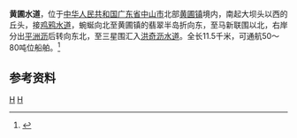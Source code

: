 '''黄圃水道'''，位于[[中华人民共和国|中华人民共和国]][[广东省|广东省]][[中山市|中山市]]北部[[黄圃镇_(中山市)|黄圃镇]]境内，南起大坝头以西的丘头，接[[鸡鸦水道|鸡鸦水道]]，蜿蜒向北至黄圃镇的翡翠半岛折向东，至马新联围以北，右岸分出[[平洲沥|平洲沥]]后转向东北，至三星围汇入[[洪奇沥水道|洪奇沥水道]]。全长11.5千米，可通航50～80吨位船舶。<ref name="中国河湖大典">{{cite book zh |author=《[[中国河湖大典|中国河湖大典]]》编纂委员会 |title=《中国河湖大典·珠江卷》 |format=M |edition=1 |location=北京 |publisher=中国水利水电出版社 |date=2013年1月 |pages=286页 |id= ISBN 978-7-5170-0561-2}}</ref>

==参考资料==
{{reflist}}

[[Category:珠江三角洲|H]]
[[Category:广东河流|H]]
{{guangdong-stub}}